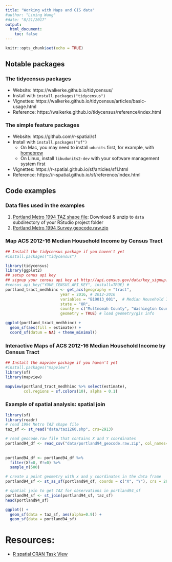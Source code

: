 ```yaml
---
title: "Working with Maps and GIS data"
#author: "Liming Wang"
#date: "8/21/2017"
output: 
  html_document:
    toc: false
---
```


```r
knitr::opts_chunk$set(echo = TRUE)
```

## Notable packages

### The tidycensus packages
- Website: https://walkerke.github.io/tidycensus/
- Install with `install.packages("tidycensus")`
- Vignettes: https://walkerke.github.io/tidycensus/articles/basic-usage.html
- Reference: https://walkerke.github.io/tidycensus/reference/index.html

### The simple feature packages
- Website: https://github.com/r-spatial/sf
- Install with `install.packages("sf")`
    - On Mac, you may need to install `udunits` first, for example, with [homebrew](https://stackoverflow.com/a/42387825/688693)
    - On Linux, install `libudunits2-dev` with your software management system first
- Vignettes: https://r-spatial.github.io/sf/articles/sf1.html
- Reference: https://r-spatial.github.io/sf/reference/index.html


## Code examples

### Data files used in the examples 

1. [Portland Metro 1994 TAZ shape file](data/taz1260.shp.zip): Download & unzip to `data` subdirectory of your RStudio project folder
2. [Portland Metro 1994 Survey geocode.raw.zip](data/portland94_geocode.raw.zip)

### Map ACS 2012-16 Median Household Income by Census Tract

```r
## Install the tidycensus package if you haven't yet
#install.packages("tidycensus")

library(tidycensus)
library(ggplot2)
## setup cenus api key
## signup your census api key at http://api.census.gov/data/key_signup.html
#census_api_key("YOUR_CENSUS_API_KEY", install=TRUE) # 
portland_tract_medhhinc <- get_acs(geography = "tract", 
                        year = 2016, # 2012-2016
                        variables = "B19013_001",  # Median Household Income in the Past 12 Months
                        state = "OR", 
                        county = c("Multnomah County", "Washington County", "Clackamas County"),
                        geometry = TRUE) # load geometry/gis info

ggplot(portland_tract_medhhinc) + 
  geom_sf(aes(fill = estimate)) +
  coord_sf(datum = NA) + theme_minimal()
```

### Interactive Maps of ACS 2012-16 Median Household Income by Census Tract

```r
## Install the mapview package if you haven't yet
#install.packages("mapview")
library(sf)
library(mapview)

mapview(portland_tract_medhhinc %>% select(estimate), 
        col.regions = sf.colors(10), alpha = 0.1)
```

### Example of spatial analysis: spatial join

```r
library(sf)
library(readr)
# read 1994 Metro TAZ shape file
taz_sf <- st_read("data/taz1260.shp", crs=2913)

# read geocode.raw file that contains X and Y coordinates
portland94_df <- read_csv("data/portland94_geocode.raw.zip", col_names=c("uid", "X", "Y", "case_id", 
                                                                       "freq", "rtz", "sid", 
                                                                       "totemp94", "retemp94"))
portland94_df <- portland94_df %>% 
  filter(X!=0, Y!=0) %>% 
  sample_n(500)

# create a point geometry with x and y coordinates in the data frame
portland94_sf <- st_as_sf(portland94_df, coords = c("X", "Y"), crs = 2913)

# spatial join to get TAZ for observations in portland94_sf
portland94_sf <- st_join(portland94_sf, taz_sf)
head(portland94_sf)

ggplot() +
  geom_sf(data = taz_sf, aes(alpha=0.9)) +
  geom_sf(data = portland94_sf)
```

# Resources:
- [R spatial CRAN Task View](https://cran.r-project.org/web/views/Spatial.html)
